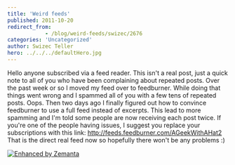 ```yaml
---
title: 'Weird feeds'
published: 2011-10-20
redirect_from: 
            - /blog/weird-feeds/swizec/2676
categories: 'Uncategorized'
author: Swizec Teller
hero: ../../../defaultHero.jpg
---
```

Hello anyone subscribed via a feed reader. This isn't a real post, just a quick note to all of you who have been complaining about repeated posts. Over the past week or so I moved my feed over to feedburner. While doing that things went wrong and I spammed all of you with a few tens of repeated posts. Oops. Then two days ago I finally figured out how to convince feedburner to use a full feed instead of excerpts. This lead to more spamming and I'm told some people are now receiving each post twice. If you're one of the people having issues, I suggest you replace your subscriptions with this link: <http://feeds.feedburner.com/AGeekWithAHat2> That is the direct real feed now so hopefully there won't be any problems :)

[![Enhanced by Zemanta](http://img.zemanta.com/zemified_e.png?x-id=d3d3bab9-b81c-4c55-9315-290b360817ad)](http://www.zemanta.com/ "Enhanced by Zemanta")
